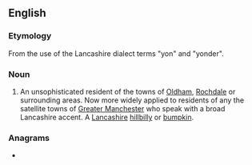 ==English==

===Etymology===
From the use of the Lancashire dialect terms "yon" and "yonder".

===Noun===
{{en-noun}}

# {{lb|en|UK|slang|derogatory}} An unsophisticated resident of the towns of [[Oldham]], [[Rochdale]] or surrounding areas. Now more widely applied to residents of any the satellite towns of [[Greater Manchester]] who speak with a broad Lancashire accent. A [[Lancashire]] [[hillbilly]] or [[bumpkin]].

===Anagrams===
* {{anagrams|en|a=ennory|yronne}}